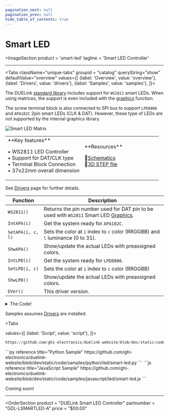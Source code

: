 ```yaml
---
pagination_next: null
pagination_prev: null
hide_table_of_contents: true
---
```



# Smart LED

<ImageSection
    product = 'smart-led'
    tagline = 'Smart LED Controller'
></ImageSection>

---

<Tabs className="unique-tabs" groupid = "catalog" queryString="show" defaultValue="overview"
  values={[
    {label: 'Overview', value: 'overview'},
    {label: 'Drivers', value: 'drivers'},
    {label: 'Samples', value: 'samples'},
  ]}>

<TabItem value="overview">

The DUELink [standard library](../../engine/stdlib) includes support for `WS2811` smart LEDs. When using matrices, the support is even included with the [graphics](../../engine/graphics) function.

The screw terminal block is also connected to SPI bus to support `LPD8806` and `APA102C` 2pin smart LEDs (CLK & DAT). However, these type of LEDs are not supported by the internal graphics library.

![Smart LED Matrix](pathname:///img/neopixel-zigzag.png)


<table><td width='50%'>
**Key features**

• WS2811 LED Controller<br/>
• Support for DAT/CLK type<br/>
• Terminal Block Connection<br/>
• 37x22mm overall dimension<br/>

</td><td width='50%'>
**Resources**
 
 
📄[Schematics](pathname:///sch/gdl-lsmartled-a.pdf)<br/>
🔩[3D STEP file](pathname:///3d/gdl-lsmartled-a.step)<br/>

</td></table>

</TabItem>

<TabItem value="drivers">

See [Drivers](../../engine/drivers) page for further details.

Function | Description
--- | ---
`WS2811()` | Returns the pin number used for DAT pin to be used with `WS2811` Smart LED [Graphics](../../engine/graphics).
`IntAPA(c)` | Get the system ready for `APA102C`.
`SetAPA(i, c, l)` | Sets the color at `i` index to `c` color (RRGGBB) and `l` luminance (0 to 31). 
`ShwAPA()` | Show/update the actual LEDs with preassigned colors.
`IntLPD(c)` | Get the system ready for `LPD8806`.
`SetLPD(i, c)` | Sets the color at `i` index to `c` color (RRGGBB)
`ShwLPD()` | Show/update the actual LEDs with preassigned colors.
`DVer()`  | This driver version.

<details>
  <summary>The Code!</summary>



```py reference title="Smart LED Driver"
https://github.com/ghi-electronics/duelink-website/blob/dev/static/code/drivers/led/smart-led.txt
```

</details>
</TabItem>

<TabItem value="samples">

Samples assumes [Drivers](../../engine/drivers) are installed.

<Tabs

  values={[
    {label: 'Script', value: 'script'},
]}>

<TabItem value="script">

```py reference title="Script Sample"
https://github.com/ghi-electronics/duelink-website/blob/dev/static/code/samples/script/led/smart-led.txt
```
</TabItem>

<TabItem value="py">
```py reference title="Python Sample"
https://github.com/ghi-electronics/duelink-website/blob/dev/static/code/samples/python/led/smart-led.py
```
</TabItem>

<TabItem value="js">
```js reference title="JavaScript Sample"
https://github.com/ghi-electronics/duelink-website/blob/dev/static/code/samples/javascript/led/smart-led.js
```

</TabItem>

</Tabs>

</TabItem>

<TabItem value="projects">Coming soon!</TabItem>

</Tabs>

---

<OrderSection
    product = "DUELink Smart LED Controller"
    partnumber = "GDL-LSMARTLED-A"
    price = "$00.00"
></OrderSection>

